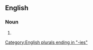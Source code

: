 {{also|green bodies}}
==English==

===Noun===
{{head|en|noun form}}

# {{plural of|en|greenbody}}

[[Category:English plurals ending in "-ies"]]